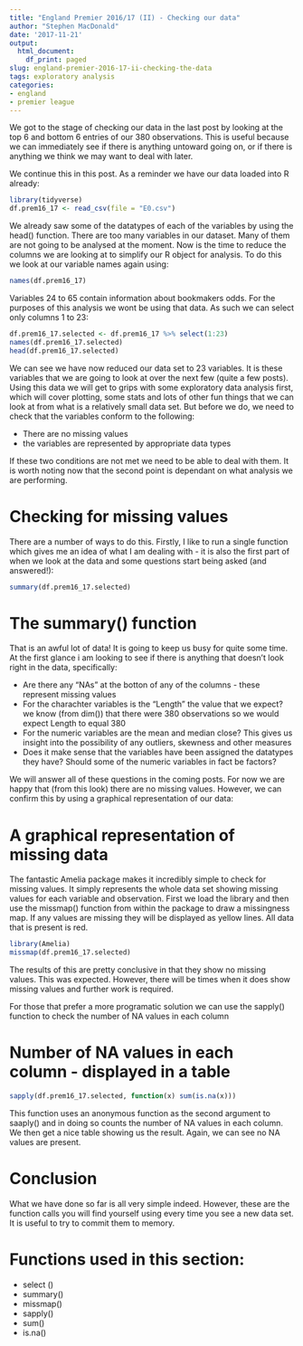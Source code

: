 ```yaml
---
title: "England Premier 2016/17 (II) - Checking our data"
author: "Stephen MacDonald"
date: '2017-11-21'
output:
  html_document:
    df_print: paged
slug: england-premier-2016-17-ii-checking-the-data
tags: exploratory analysis
categories:
- england
- premier league
---
```

We got to the stage of checking our data in the last post by looking at the top 6 and bottom 6 entries of our 380 observations. This is useful because we can immediately see if there is anything untoward going on, or if there is anything we think we may want to deal with later.

We continue this in this post. As a reminder we have our data loaded into R already:

```r
library(tidyverse)
df.prem16_17 <- read_csv(file = "E0.csv")
```

We already saw some of the datatypes of each of the variables by using the head() function. There are too many variables in our dataset. Many of them are not going to be analysed at the moment. Now is the time to reduce the columns we are looking at to simplify our R object for analysis. To do this we look at our variable names again using:

```r
names(df.prem16_17)
```

Variables 24 to 65 contain information about bookmakers odds. For the purposes of this analysis we wont be using that data. As such we can select only columns 1 to 23:

```r
df.prem16_17.selected <- df.prem16_17 %>% select(1:23)
names(df.prem16_17.selected)
head(df.prem16_17.selected)

```

We can see we have now reduced  our data set to 23 variables. It is these variables that we are going to look at over the next few (quite a few posts). Using this data we will get to grips with some exploratory data analysis first, which will cover plotting, some stats and lots of other fun things that we can look at from what is a relatively small data set. But before we do, we need to check that the variables conform to the following:

* There are no missing values
* the variables are represented by appropriate data types

If these two conditions are not met we need to be able to deal with them. It is worth noting now that the second point is dependant on what analysis we are performing. 

# Checking for missing values

There are a number of ways to do this. Firstly, I like to run a single function which gives me an idea of what I am dealing with - it is also the first part of when we look at the data and some questions start being asked (and answered!):

```r
summary(df.prem16_17.selected)
```

# The summary() function
That is an awful lot of data! It is going to keep us busy for quite some time. At the first glance i am looking to see if there is anything that doesn't look right in the data, specifically:

* Are there any "NAs" at the botton of any of the columns - these represent missing values
* For the charachter variables is the "Length" the value that we expect? we know (from dim()) that there were 380 observations so we would expect Length to equal 380
* For the numeric variables are the mean and median close? This gives us insight into the possibility of any outliers, skewness and other measures
* Does it make sense that the variables have been assigned the datatypes they have? Should some of the numeric variables in fact be factors?

We will answer all of these questions in the coming posts. For now we are happy that (from this look) there are no missing values. However, we can confirm this by using a graphical representation of our data:

# A graphical representation of missing data

The fantastic Amelia package makes it incredibly simple to check for missing values. It simply represents the whole data set showing missing values for each variable and observation. First we load the library and then use the missmap() function from within the package to draw a missingness map. If any values are missing they will be displayed as yellow lines. All data that is present is red.


```r
library(Amelia)
missmap(df.prem16_17.selected)
```

The results of this are pretty conclusive in that they show no missing values. This was expected. However, there will be times when it does show missing values and further work is required. 

For those that prefer a more programatic solution we can use the sapply() function to check the number of NA values in each column

# Number of NA values in each column - displayed in a table

```r
sapply(df.prem16_17.selected, function(x) sum(is.na(x)))
```

This function uses an anonymous function as the second argument to saaply() and in doing so counts the number of NA values in each column. We then get a nice table showing us the result. Again, we can see no NA values are present. 

# Conclusion
What we have done so far is all very simple indeed. However, these are the function calls you will find yourself using every time you see a new data set. It is useful to try to commit them to memory.

# Functions used in this section:
* select ()
* summary()
* missmap()
* sapply()
* sum()
* is.na()
